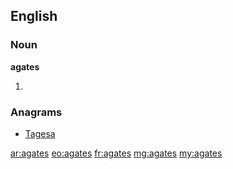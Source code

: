 ==English==

===Noun===
'''agates'''

# {{plural of|agate}}

===Anagrams===
* [[Tagesa#English|Tagesa]]

[[ar:agates]]
[[eo:agates]]
[[fr:agates]]
[[mg:agates]]
[[my:agates]]